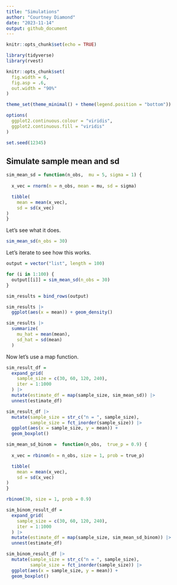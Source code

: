 ```yaml
---
title: "Simulations"
author: "Courtney Diamond"
date: "2023-11-14"
output: github_document
---
```


```r
knitr::opts_chunk$set(echo = TRUE)

library(tidyverse)
library(rvest)

knitr::opts_chunk$set(
  fig.width = 6,
  fig.asp = .6,
  out.width = "90%"
)

theme_set(theme_minimal() + theme(legend.position = "bottom"))

options(
  ggplot2.continuous.colour = "viridis",
  ggplot2.continuous.fill = "viridis"
)

set.seed(12345)
```

## Simulate sample mean and sd

```r
sim_mean_sd = function(n_obs,  mu = 5, sigma = 1) {
  
  x_vec = rnorm(n = n_obs, mean = mu, sd = sigma)

  tibble(
    mean = mean(x_vec),
    sd = sd(x_vec)
)
}
```

Let's see what it does.

```r
sim_mean_sd(n_obs = 30)
```

Let's iterate to see how this works. 

```r
output = vector("list", length = 100)

for (i in 1:100) {
  output[[i]] = sim_mean_sd(n_obs = 30)
}

sim_results = bind_rows(output)

sim_results |> 
  ggplot(aes(x = mean)) + geom_density()

sim_results |> 
  summarize(
    mu_hat = mean(mean),
    sd_hat = sd(mean)
  )
```

Now let's use a map function.

```r
sim_result_df = 
  expand_grid(
    sample_size = c(30, 60, 120, 240),
    iter = 1:1000
  ) |> 
  mutate(estimate_df = map(sample_size, sim_mean_sd)) |> 
  unnest(estimate_df)

sim_result_df |> 
  mutate(sample_size = str_c("n = ", sample_size),
         sample_size = fct_inorder(sample_size)) |> 
  ggplot(aes(x = sample_size, y = mean)) +
  geom_boxplot()
```

```r
sim_mean_sd_binom =  function(n_obs,  true_p = 0.9) {
  
  x_vec = rbinom(n = n_obs, size = 1, prob = true_p)

  tibble(
    mean = mean(x_vec),
    sd = sd(x_vec)
)
}

rbinom(30, size = 1, prob = 0.9)

sim_binom_result_df = 
  expand_grid(
    sample_size = c(30, 60, 120, 240),
    iter = 1:1000
  ) |> 
  mutate(estimate_df = map(sample_size, sim_mean_sd_binom)) |> 
  unnest(estimate_df)

sim_binom_result_df |> 
  mutate(sample_size = str_c("n = ", sample_size),
         sample_size = fct_inorder(sample_size)) |> 
  ggplot(aes(x = sample_size, y = mean)) +
  geom_boxplot()

```

